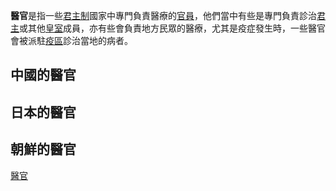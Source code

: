 {{Otheruses|军医|subject=君主制國家中負責醫療的官員|other=負責醫療職務的軍官}}
'''醫官'''是指一些[[君主制|君主制]]國家中專門負責醫療的[[官員|官員]]，他們當中有些是專門負責診治[[君主|君主]]或其他[[皇室|皇室]]成員，亦有些會負責地方民眾的醫療，尤其是疫症發生時，一些醫官會被派駐[[疫區|疫區]]診治當地的病者。

==中國的醫官==

==日本的醫官==

==朝鮮的醫官==

[[Category:醫官|]]